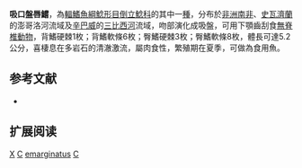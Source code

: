 {{Speciesbox 
| taxon = Chiloglanis emarginatus
| status = LC
| status_system = IUCN3.1
| authority = [[Jubb|Jubb]] & [[Le_Roux|Le Roux]], 1969
| synonyms = 
}}

'''吸口盤唇鱨'''，為[[輻鰭魚綱|輻鰭魚綱]][[鯰形目|鯰形目]][[倒立鯰科|倒立鯰科]]的其中一[[種|種]]，分布於[[非洲|非洲]][[南非|南非]]、[[史瓦濟蘭|史瓦濟蘭]]的澎哥洛河流域及[[辛巴威|辛巴威]]的[[三比西河|三比西河]]流域，吻部演化成吸盤，可用下顎齒刮食[[無脊椎動物|無脊椎動物]]，背鰭硬棘1枚；背鰭軟條6枚；臀鰭硬棘3枚；臀鰭軟條8枚，體長可達5.2公分，喜棲息在多岩石的清澈激流，屬肉食性，繁殖期在夏季，可做為食用魚。

==参考文献==
*{{FishBase_species|genus=Chiloglanis|species=emarginatus|year=2011|month=12}}

== 扩展阅读 ==
{{refbegin}}
{{wikispecies-inline|Chiloglanis emarginatus|吸口盤唇鱨}}
{{refend}}
{{Taxonbar|from=Q3642157}}

[[Category:IUCN红色名录无危物种|X]]
[[Category:食用鱼|C]]
[[Category:盤唇鱨屬|emarginatus]]
[[Category:1969年描述的鱼类|C]]